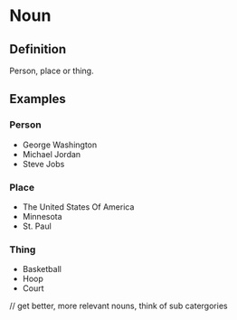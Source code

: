# Noun

## Definition

Person, place or thing.

## Examples

### Person
- George Washington
- Michael Jordan
- Steve Jobs

### Place

- The United States Of America
- Minnesota
- St. Paul

### Thing
- Basketball
- Hoop
- Court

// get better, more relevant nouns, think of sub catergories